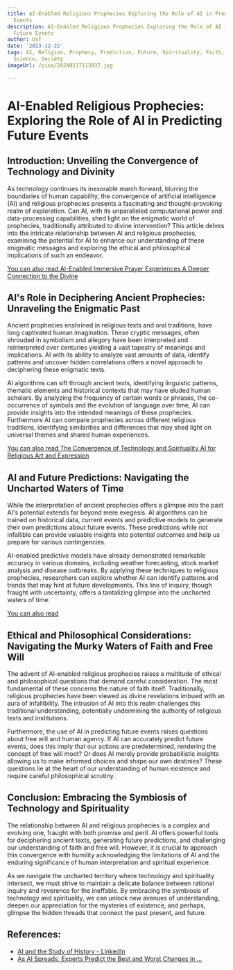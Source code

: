 ```yaml
---
title: AI-Enabled Religious Prophecies Exploring the Role of AI in Predicting Future
  Events
description: AI-Enabled Religious Prophecies Exploring the Role of AI in Predicting
  Future Events
author: Usf
date: '2023-12-22'
tags: AI, Religion, Prophecy, Prediction, Future, Spirituality, Faith, Technology,
  Science, Society
imageUrl: /pixa/20240117113937.jpg

---
```

# AI-Enabled Religious Prophecies: Exploring the Role of AI in Predicting Future Events

## Introduction: Unveiling the Convergence of Technology and  Divinity

As technology continues its inexorable march forward, blurring the boundaries of human capability,  the convergence of artificial intelligence (AI) and religious prophecies presents a fascinating and thought-provoking realm of exploration. Can AI, with its unparalleled computational power and  data-processing capabilities, shed light on the  enigmatic world of prophecies, traditionally attributed to divine intervention? This article  delves into the intricate relationship between  AI and religious prophecies, examining the  potential for AI to enhance our understanding of  these  enigmatic messages  and exploring  the ethical and philosophical implications  of  such an endeavor.

[You can also read AI-Enabled Immersive Prayer Experiences  A Deeper  Connection to the Divine](AI-Enabled%20Immersive%20Prayer%20Experiences%20A%20Deeper%20Connection%20to%20the%20Divine)


## AI's Role in Deciphering Ancient Prophecies: Unraveling the Enigmatic Past

Ancient prophecies enshrined in religious  texts and oral traditions, have long captivated human imagination. These cryptic messages, often shrouded in symbolism and  allegory have been interpreted and reinterpreted over  centuries  yielding a vast tapestry of meanings  and implications. AI with its ability to  analyze  vast amounts of data, identify patterns and uncover hidden correlations offers a novel  approach to deciphering these enigmatic texts.

AI algorithms  can sift through ancient texts, identifying linguistic patterns, thematic elements  and historical contexts that may have eluded human scholars. By analyzing the frequency of certain words or phrases, the co-occurrence of symbols and the evolution of language over time, AI can provide insights into the intended meanings of  these prophecies. Furthermore AI can compare prophecies across  different religious traditions, identifying similarities and differences  that may shed light on  universal themes and shared human experiences.

[You can also read The Convergence of Technology and Spirituality AI for Religious Art and Expression](The%20Convergence%20of%20Technology%20and%20Spirituality%20AI%20for%20Religious%20Art%20and%20Expression)


## AI and Future Predictions: Navigating the Uncharted Waters of Time

While the interpretation of ancient prophecies offers a glimpse into the past AI's potential extends far beyond mere exegesis. AI  algorithms can be trained on historical data, current events and predictive models to generate their own predictions about future events.  These predictions while not infallible can provide  valuable insights  into potential outcomes and help us prepare for various contingencies.

AI-enabled predictive models have already demonstrated remarkable  accuracy in  various domains, including weather forecasting, stock market analysis and disease outbreaks. By applying these techniques to  religious prophecies, researchers can explore whether AI can identify patterns and  trends that may hint at future developments. This line of inquiry,  though fraught with uncertainty, offers a tantalizing glimpse into the  uncharted waters of time.

[You can  also read ]()


## Ethical and Philosophical Considerations:  Navigating the Murky Waters of Faith and Free Will

The advent of  AI-enabled religious prophecies raises a multitude of  ethical and philosophical questions  that demand  careful consideration.  The most fundamental  of these concerns the nature  of faith itself. Traditionally, religious prophecies have been viewed as divine revelations  imbued with an  aura of infallibility. The intrusion of AI into this  realm challenges this traditional understanding,  potentially undermining the authority of religious texts and institutions.

Furthermore, the use of AI in predicting future events raises questions about free will and human agency.  If AI  can accurately predict  future  events,  does this imply that our actions are predetermined, rendering the concept of free will moot?  Or does AI merely provide probabilistic insights allowing us to make informed choices and shape our own destinies? These questions lie at the  heart of our understanding of human existence and require careful philosophical scrutiny.

## Conclusion: Embracing the Symbiosis of Technology and Spirituality

The relationship between AI and  religious prophecies is  a complex and evolving one,  fraught with both promise and peril. AI offers powerful tools for deciphering ancient texts, generating future predictions, and challenging our understanding of faith and free  will. However, it is crucial to approach this  convergence with humility acknowledging the limitations of AI and the enduring significance of human interpretation and spiritual  experience.

As we navigate the uncharted territory where technology and spirituality intersect, we must strive  to maintain a delicate balance between rational inquiry and  reverence for the ineffable. By embracing the symbiosis of technology  and spirituality, we can unlock new avenues of understanding, deepen our appreciation for the mysteries of existence, and perhaps, glimpse the hidden threads that  connect the past present, and future.

## References:
- [AI and the Study of History - LinkedIn](https://www.linkedin.com/pulse/ai-study-history-david-cain)
- [As AI Spreads, Experts Predict the Best and Worst Changes in ...](https://www.pewresearch.org/internet/2023/06/21/as-ai-spreads-experts-predict-the-best-and-worst-changes-in-digital-life-by-2035/)
